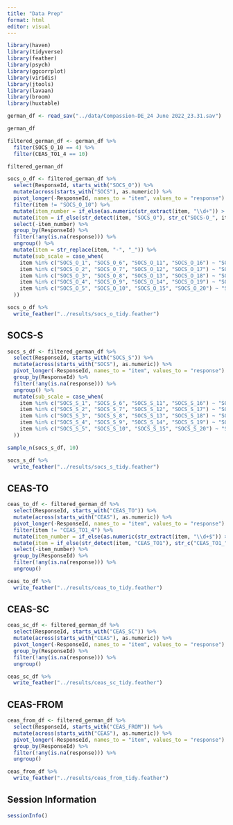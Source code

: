 ```yaml
---
title: "Data Prep"
format: html
editor: visual
---
```


```r
library(haven)
library(tidyverse)
library(feather)
library(psych)
library(ggcorrplot)
library(viridis)
library(jtools)
library(lavaan)
library(broom)
library(huxtable)
```

```r
german_df <- read_sav("../data/Compassion-DE_24 June 2022_23.31.sav")
```

```r
german_df
```

```r
filtered_german_df <- german_df %>% 
  filter(SOCS_O_10 == 4) %>% 
  filter(CEAS_TO1_4 == 10)

filtered_german_df
```

```r
socs_o_df <- filtered_german_df %>% 
  select(ResponseId, starts_with("SOCS_O")) %>% 
  mutate(across(starts_with("SOCS"), as.numeric)) %>% 
  pivot_longer(-ResponseId, names_to = "item", values_to = "response") %>% 
  filter(item != "SOCS_O_10") %>% 
  mutate(item_number = if_else(as.numeric(str_extract(item, "\\d+")) > 10 & str_detect(item, "SOCS_O"), as.numeric(str_extract(item, "\\d+")) - 1, as.numeric(str_extract(item, "\\d+")))) %>% 
  mutate(item = if_else(str_detect(item, "SOCS_O"), str_c("SOCS-O_", item_number), item)) %>% 
  select(-item_number) %>% 
  group_by(ResponseId) %>% 
  filter(!any(is.na(response))) %>% 
  ungroup() %>% 
  mutate(item = str_replace(item, "-", "_")) %>% 
  mutate(sub_scale = case_when(
    item %in% c("SOCS_O_1", "SOCS_O_6", "SOCS_O_11", "SOCS_O_16") ~ "SOCS_O_Recognizing_Suffering",
    item %in% c("SOCS_O_2", "SOCS_O_7", "SOCS_O_12", "SOCS_O_17") ~ "SOCS_O_Understanding_Suffering",
    item %in% c("SOCS_O_3", "SOCS_O_8", "SOCS_O_13", "SOCS_O_18") ~ "SOCS_O_Feeling_Suffering",
    item %in% c("SOCS_O_4", "SOCS_O_9", "SOCS_O_14", "SOCS_O_19") ~ "SOCS_O_Tolerating_Feelings",
    item %in% c("SOCS_O_5", "SOCS_O_10", "SOCS_O_15", "SOCS_O_20") ~ "SOCS_O_Acting_To_Alleviate"
  ))
```

```r
socs_o_df %>% 
  write_feather("../results/socs_o_tidy.feather")
```

## SOCS-S

```r
socs_s_df <- filtered_german_df %>% 
  select(ResponseId, starts_with("SOCS_S")) %>% 
  mutate(across(starts_with("SOCS"), as.numeric)) %>% 
  pivot_longer(-ResponseId, names_to = "item", values_to = "response") %>% 
  group_by(ResponseId) %>%
  filter(!any(is.na(response))) %>%
  ungroup() %>% 
  mutate(sub_scale = case_when(
    item %in% c("SOCS_S_1", "SOCS_S_6", "SOCS_S_11", "SOCS_S_16") ~ "SOCS_S_Recognizing_Suffering",
    item %in% c("SOCS_S_2", "SOCS_S_7", "SOCS_S_12", "SOCS_S_17") ~ "SOCS_S_Understanding_Suffering",
    item %in% c("SOCS_S_3", "SOCS_S_8", "SOCS_S_13", "SOCS_S_18") ~ "SOCS_S_Feeling_Suffering",
    item %in% c("SOCS_S_4", "SOCS_S_9", "SOCS_S_14", "SOCS_S_19") ~ "SOCS_S_Tolerating_Feelings",
    item %in% c("SOCS_S_5", "SOCS_S_10", "SOCS_S_15", "SOCS_S_20") ~ "SOCS_S_Acting_To_Alleviate"
  ))

sample_n(socs_s_df, 10)
```

```r
socs_s_df %>% 
  write_feather("../results/socs_s_tidy.feather")
```

## CEAS-TO

```r
ceas_to_df <- filtered_german_df %>%
  select(ResponseId, starts_with("CEAS_TO")) %>% 
  mutate(across(starts_with("CEAS"), as.numeric)) %>% 
  pivot_longer(-ResponseId, names_to = "item", values_to = "response") %>% 
  filter(item != "CEAS_TO1_4") %>% 
  mutate(item_number = if_else(as.numeric(str_extract(item, "\\d+$")) > 4 & str_detect(item, "CEAS_TO1"), as.numeric(str_extract(item, "\\d+$")) - 1, as.numeric(str_extract(item, "\\d+$")))) %>% 
  mutate(item = if_else(str_detect(item, "CEAS_TO1"), str_c("CEAS_TO1_", item_number), item)) %>% 
  select(-item_number) %>%
  group_by(ResponseId) %>%
  filter(!any(is.na(response))) %>%
  ungroup()
```

```r
ceas_to_df %>% 
  write_feather("../results/ceas_to_tidy.feather")
```

## CEAS-SC

```r
ceas_sc_df <- filtered_german_df %>%
  select(ResponseId, starts_with("CEAS_SC")) %>% 
  mutate(across(starts_with("CEAS"), as.numeric)) %>% 
  pivot_longer(-ResponseId, names_to = "item", values_to = "response") %>% 
  group_by(ResponseId) %>%
  filter(!any(is.na(response))) %>%
  ungroup()
```

```r
ceas_sc_df %>% 
  write_feather("../results/ceas_sc_tidy.feather")
```

## CEAS-FROM

```r
ceas_from_df <- filtered_german_df %>%
  select(ResponseId, starts_with("CEAS_FROM")) %>% 
  mutate(across(starts_with("CEAS"), as.numeric)) %>% 
  pivot_longer(-ResponseId, names_to = "item", values_to = "response") %>% 
  group_by(ResponseId) %>%
  filter(!any(is.na(response))) %>%
  ungroup()
```

```r
ceas_from_df %>% 
  write_feather("../results/ceas_from_tidy.feather")
```

## Session Information

```r
sessionInfo()
```

